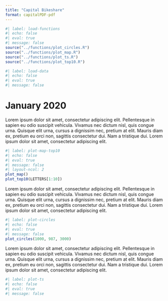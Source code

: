 ```yaml
---
title: "Capital Bikeshare"
format: capitalPDF-pdf
---
```


```r
#| label: load-functions
#| echo: false
#| eval: true
#| message: false
source("../functions/plot_circles.R")
source("../functions/plot_map.R")
source("../functions/plot_ts.R")
source("../functions/plot_top10.R")
```

```r
#| label: load-data
#| echo: false
#| eval: true
#| message: false
```

# January 2020

Lorem ipsum dolor sit amet, consectetur adipiscing elit. Pellentesque in sapien eu odio suscipit vehicula. Vivamus nec dictum nisl, quis congue urna. Quisque elit urna, cursus a dignissim nec, pretium at elit. Mauris diam ex, pretium eu orci non, sagittis consectetur dui. Nam a tristique dui. Lorem ipsum dolor sit amet, consectetur adipiscing elit. 

```r
#| label: plot-map-top10
#| echo: false
#| eval: true
#| message: false
#| layout-ncol: 2
plot_map()
plot_top10(LETTERS[1:10])
```

Lorem ipsum dolor sit amet, consectetur adipiscing elit. Pellentesque in sapien eu odio suscipit vehicula. Vivamus nec dictum nisl, quis congue urna. Quisque elit urna, cursus a dignissim nec, pretium at elit. Mauris diam ex, pretium eu orci non, sagittis consectetur dui. Nam a tristique dui. Lorem ipsum dolor sit amet, consectetur adipiscing elit. 

```r
#| label: plot-circles
#| echo: false
#| eval: true
#| message: false
plot_circles(1000, 987, 3000)
```

Lorem ipsum dolor sit amet, consectetur adipiscing elit. Pellentesque in sapien eu odio suscipit vehicula. Vivamus nec dictum nisl, quis congue urna. Quisque elit urna, cursus a dignissim nec, pretium at elit. Mauris diam ex, pretium eu orci non, sagittis consectetur dui. Nam a tristique dui. Lorem ipsum dolor sit amet, consectetur adipiscing elit. 

```r
#| label: plot-ts
#| echo: false
#| eval: true
#| message: false
```
